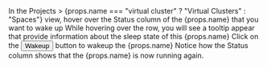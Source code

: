 
<Flow id="wakeup-manual-ui">
  <Step>
    In the <NavStep>Projects > {props.name === "virtual cluster" ? "Virtual Clusters" : "Spaces"}</NavStep> view, hover over the <Label>Status</Label> column of the {props.name} that you want to wake up
  </Step>
  <Step>
    While hovering over the row, you will see a tooltip appear that provide information about the sleep state of this {props.name}
  </Step>
  <Step>
    Click on the <Button>Wakeup</Button> button to wakeup the {props.name}
  </Step>
  <Step>
    Notice how the <Label>Status</Label> column shows that the {props.name} is now running again.
  </Step>
</Flow>